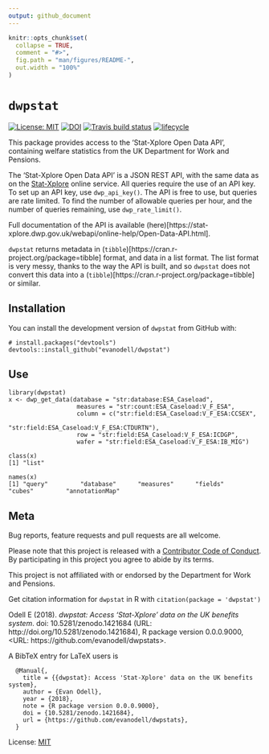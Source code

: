 ```yaml
---
output: github_document
---
```


<!-- README.md is generated from README.Rmd. Please edit that file -->

```r
knitr::opts_chunk$set(
  collapse = TRUE,
  comment = "#>",
  fig.path = "man/figures/README-",
  out.width = "100%"
)
```
# `dwpstat`


[![License: MIT](https://img.shields.io/badge/License-MIT-blue.svg)](https://opensource.org/licenses/MIT)
[![DOI](https://zenodo.org/badge/DOI/10.5281/zenodo.1421684.svg)](https://doi.org/10.5281/zenodo.1421684)
[![Travis build status](https://travis-ci.org/evanodell/dwpstat.svg?branch=master)](https://travis-ci.org/evanodell/dwpstat)
[![lifecycle](https://img.shields.io/badge/lifecycle-experimental-orange.svg)](https://www.tidyverse.org/lifecycle/#experimental)

This package provides access to the 'Stat-Xplore Open Data API', containing welfare statistics from the UK Department for Work and Pensions.

The 'Stat-Xplore Open Data API' is a JSON REST API, with the same data as on the [Stat-Xplore](https://stat-xplore.dwp.gov.uk/) online service. All queries require the use of an API key. To set up an API key, use `dwp_api_key()`. The API is free to use, but queries are rate limited. To find the number of allowable queries per hour, and the number of queries remaining, use `dwp_rate_limit()`.

Full documentation of the API is available (here)[https://stat-xplore.dwp.gov.uk/webapi/online-help/Open-Data-API.html].

`dwpstat` returns metadata in (`tibble`)[https://cran.r-project.org/package=tibble] format, and data in a list format. The list format is very messy, thanks to the way the API is built, and so `dwpstat` does not convert this data into a (`tibble`)[https://cran.r-project.org/package=tibble] or similar.


## Installation

You can install the development version of `dwpstat` from GitHub with:

```
# install.packages("devtools")
devtools::install_github("evanodell/dwpstat")
```

## Use

```
library(dwpstat)
x <- dwp_get_data(database = "str:database:ESA_Caseload",
                   measures = "str:count:ESA_Caseload:V_F_ESA",
                   column = c("str:field:ESA_Caseload:V_F_ESA:CCSEX",
                              "str:field:ESA_Caseload:V_F_ESA:CTDURTN"),
                   row = "str:field:ESA_Caseload:V_F_ESA:ICDGP",
                   wafer = "str:field:ESA_Caseload:V_F_ESA:IB_MIG")

class(x)
[1] "list"

names(x)
[1] "query"         "database"      "measures"      "fields"        "cubes"         "annotationMap"
```


## Meta

Bug reports, feature requests and pull requests are all welcome. 

Please note that this project is released with a [Contributor Code of Conduct](CODE_OF_CONDUCT.md).
By participating in this project you agree to abide by its terms.

This project is not affiliated with or endorsed by the Department for Work and Pensions.

Get citation information for `dwpstat` in R with `citation(package = 'dwpstat')`

Odell E (2018). _dwpstat: Access 'Stat-Xplore' data on the UK benefits system_. doi:
10.5281/zenodo.1421684 (URL: http://doi.org/10.5281/zenodo.1421684), R package version
0.0.0.9000, <URL: https://github.com/evanodell/dwpstats>.

A BibTeX entry for LaTeX users is

```
  @Manual{,
    title = {{dwpstat}: Access 'Stat-Xplore' data on the UK benefits system},
    author = {Evan Odell},
    year = {2018},
    note = {R package version 0.0.0.9000},
    doi = {10.5281/zenodo.1421684},
    url = {https://github.com/evanodell/dwpstats},
  }
```

License: [MIT](LICENSE.md)
